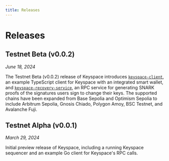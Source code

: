```yaml
---
title: Releases
---
```


# Releases

## Testnet Beta (v0.0.2)

*June 18, 2024*

The Testnet Beta (v0.0.2) release of Keyspace introduces [`keyspace-client`](https://github.com/base-org/keyspace-client/tree/v0.0.2), an example TypeScript client for Keyspace with an integrated smart wallet, and [`keyspace-recovery-service`](https://github.com/base-org/keyspace-recovery-service/tree/v0.0.2), an RPC service for generating SNARK proofs of the signatures users sign to change their keys. The supported chains have been expanded from Base Sepolia and Optimism Sepolia to include Arbitrum Sepolia, Gnosis Chiado, Polygon Amoy, BSC Testnet, and Avalanche Fuji.

## Testnet Alpha (v0.0.1)

*March 29, 2024*

Initial preview release of Keyspace, including a running Keyspace sequencer and an example Go client for Keyspace's RPC calls.
